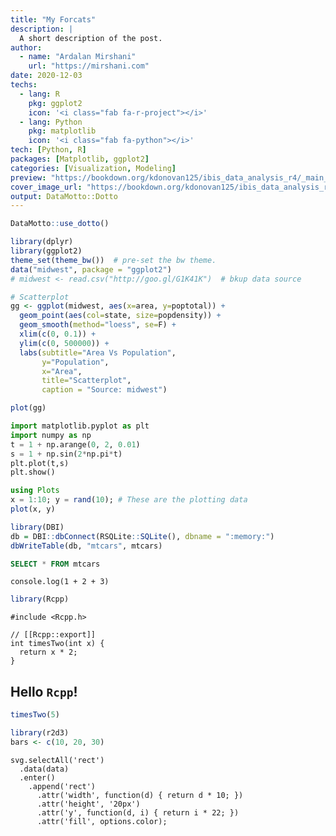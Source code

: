 ```yaml
---
title: "My Forcats"
description: |
  A short description of the post.
author:
  - name: "Ardalan Mirshani"
    url: "https://mirshani.com"
date: 2020-12-03
techs:
  - lang: R
    pkg: ggplot2
    icon: '<i class="fab fa-r-project"></i>'
  - lang: Python
    pkg: matplotlib
    icon: '<i class="fab fa-python"></i>'
tech: [Python, R]
packages: [Matplotlib, ggplot2]
categories: [Visualization, Modeling]
preview: "https://bookdown.org/kdonovan125/ibis_data_analysis_r4/_main_files/figure-html/ggplot_ex_4_1-2.png"
cover_image_url: "https://bookdown.org/kdonovan125/ibis_data_analysis_r4/_main_files/figure-html/ggplot_ex_4_1-2.png"
output: DataMotto::Dotto
---
```


```r
DataMotto::use_dotto()
```

<!-------------------------------------------------->

```r
library(dplyr)
library(ggplot2)
theme_set(theme_bw())  # pre-set the bw theme.
data("midwest", package = "ggplot2")
# midwest <- read.csv("http://goo.gl/G1K41K")  # bkup data source

# Scatterplot
gg <- ggplot(midwest, aes(x=area, y=poptotal)) + 
  geom_point(aes(col=state, size=popdensity)) + 
  geom_smooth(method="loess", se=F) + 
  xlim(c(0, 0.1)) + 
  ylim(c(0, 500000)) + 
  labs(subtitle="Area Vs Population", 
       y="Population", 
       x="Area", 
       title="Scatterplot", 
       caption = "Source: midwest")

plot(gg)
```

<!-------------------------------------------------->

```python
import matplotlib.pyplot as plt
import numpy as np
t = 1 + np.arange(0, 2, 0.01)
s = 1 + np.sin(2*np.pi*t)
plt.plot(t,s)
plt.show()
```

<!-------------------------------------------------->

```julia
using Plots
x = 1:10; y = rand(10); # These are the plotting data
plot(x, y)
```

<!-------------------------------------------------->

```r
library(DBI)
db = DBI::dbConnect(RSQLite::SQLite(), dbname = ":memory:")
dbWriteTable(db, "mtcars", mtcars)
```

```sql
SELECT * FROM mtcars
```

<!-------------------------------------------------->

```node
console.log(1 + 2 + 3)
```

<!-------------------------------------------------->

```r
library(Rcpp)
```

```Rcpp
#include <Rcpp.h>

// [[Rcpp::export]]
int timesTwo(int x) {
  return x * 2;
}
```

## Hello `Rcpp`!

```r
timesTwo(5)
```

<!-------------------------------------------------->

```r
library(r2d3)
bars <- c(10, 20, 30)
```

```d3
svg.selectAll('rect')
  .data(data)
  .enter()
    .append('rect')
      .attr('width', function(d) { return d * 10; })
      .attr('height', '20px')
      .attr('y', function(d, i) { return i * 22; })
      .attr('fill', options.color);
```

<!-------------------------------------------------->
